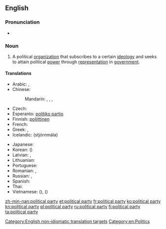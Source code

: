 ==English==
{{wikipedia}}

===Pronunciation===
* {{audio|En-uk-political party.ogg|Audio (UK)}}

===Noun===
{{en-noun|head=[[political]] [[party]]|political parties}}

# A political [[organization]] that subscribes to a certain [[ideology]] and seeks to attain political [[power]] through [[representation]] in [[government]].

====Translations====
{{trans-top|political organization}}
* Arabic: {{t-|ar|حزب سياسي|m|tr=ḥizb siyaasiyy}},  {{t-|ar|حزب|m|tr=ḥizb}}
* Chinese:
*: Mandarin: {{t+|cmn|政黨|sc=Hani}}, {{t+|cmn|政党|tr=zhèngdǎng|sc=Hani}}, {{t+|cmn|黨|sc=Hani}}, {{t+|cmn|党|tr=dǎng|sc=Hani}}
* Czech: {{t+|cs|politická strana|f}}
* Esperanto: [[politiko partio]]
* Finnish: [[poliittinen#Finnish|poliittinen]] {{t+|fi|puolue}}
* French: {{t+|fr|parti politique}}
* Greek: {{t-|el|πολιτικό κόμμα|n|tr=politikó kómma}},  {{qualifier|colloquial}} {{t+|el|κόμμα|n|tr=kómma}}
* Icelandic: (stjórnmála) {{t-|is|flokk}}
{{trans-mid}}
* Japanese: {{t+|ja|政党|tr=せいとう, seitō}}
* Korean: {{t+|ko|정당|tr=jeongdang|sc=Hang}} ({{t+|ko|政黨|sc=Hani}})
* Latvian: {{t-|lv|politiska partija|f}}, {{t-|lv|politiskā partija|f}}
* Lithuanian: {{t-|lt|politinė partija|f}}
* Portuguese: {{t-|pt|partido político|m}}
* Romanian: {{t-|ro|partide politice|n-p}}, {{t-|ro|partid politic|n}}
* Russian: {{t-|ru|политическая партия|f|tr=politíčeskaja pártija}},  {{t+|ru|партия|f|tr=pártija}}
* Spanish: {{t-|es|partido político|m}}
* Thai: {{t-|th|พรรคการเมือง|tr=pák gaan meuang|sc=Thai}}
* Vietnamese: {{t-|vi|chánh đảng}} ({{t-|vi|政黨}}), {{t+|vi|đảng}} ({{t-|vi|黨}})
{{trans-bottom}}

[[Category:English non-idiomatic translation targets]]
[[Category:en:Politics]]

[[zh-min-nan:political party]]
[[et:political party]]
[[fr:political party]]
[[ko:political party]]
[[kn:political party]]
[[pl:political party]]
[[ru:political party]]
[[fi:political party]]
[[ta:political party]]